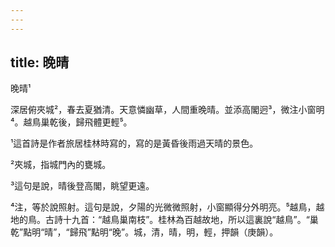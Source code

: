 ```yaml
---
---
---
```

title: 晚晴
---




晚晴¹

深居俯夾城²，春去夏猶清。天意憐幽草，人間重晚晴。並添高閣迥³，微注小窗明⁴。越鳥巢乾後，歸飛體更輕⁵。

¹這首詩是作者旅居桂林時寫的，寫的是黃昏後雨過天晴的景色。

²夾城，指城門內的甕城。

³這句是說，晴後登高閣，眺望更遠。

⁴注，等於說照射。這句是說，夕陽的光微微照射，小窗顯得分外明亮。⁵越鳥，越地的鳥。古詩十九首：“越鳥巢南枝”。桂林為百越故地，所以這裏說“越鳥”。“巢乾”點明“晴”，“歸飛”點明“晚”。城，清，晴，明，輕，押韻（庚韻）。